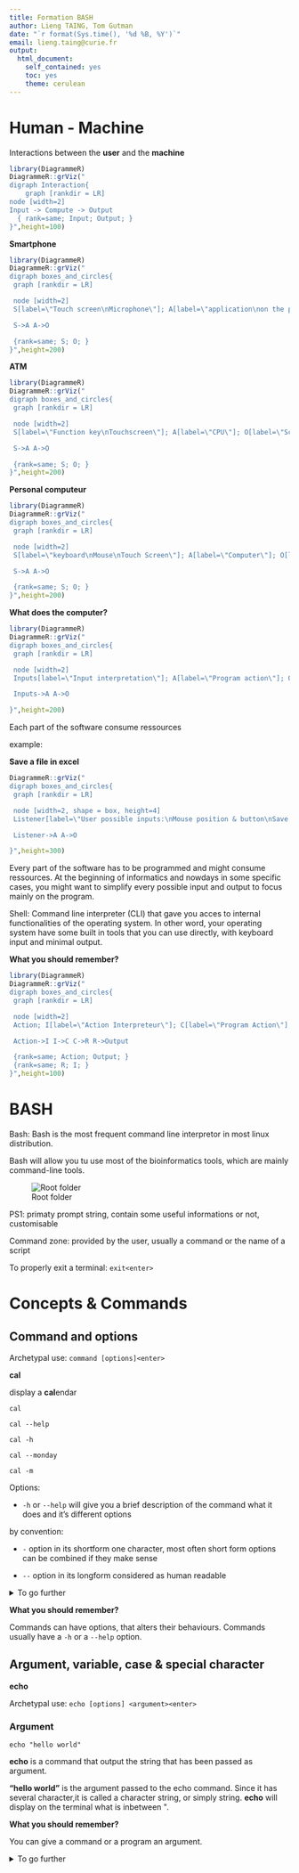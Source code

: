 ```yaml
---
title: Formation BASH
author: Lieng TAING, Tom Gutman 
date: "`r format(Sys.time(), '%d %B, %Y')`"
email: lieng.taing@curie.fr
output:
  html_document:
    self_contained: yes
    toc: yes
    theme: cerulean
---
```


# Human - Machine

Interactions between the **user** and the **machine**

```r
library(DiagrammeR)
DiagrammeR::grViz("
digraph Interaction{
	graph [rankdir = LR]
node [width=2]
Input -> Compute -> Output
  { rank=same; Input; Output; }
}",height=100)
```
**Smartphone**

```r
library(DiagrammeR)
DiagrammeR::grViz("
digraph boxes_and_circles{
 graph [rankdir = LR]

 node [width=2]
 S[label=\"Touch screen\nMicrophone\"]; A[label=\"application\non the phone\"]; O[label=\"screen\nspeaker\nheadphone\"];

 S->A A->O

 {rank=same; S; O; }
}",height=200)
```

**ATM**


```r
library(DiagrammeR)
DiagrammeR::grViz("
digraph boxes_and_circles{
 graph [rankdir = LR]

 node [width=2]
 S[label=\"Function key\nTouchscreen\"]; A[label=\"CPU\"]; O[label=\"Screen\nPrinter\nDispenser\"];

 S->A A->O

 {rank=same; S; O; }
}",height=200)
```

**Personal computeur**

```r
library(DiagrammeR)
DiagrammeR::grViz("
digraph boxes_and_circles{
 graph [rankdir = LR]

 node [width=2]
 S[label=\"keyboard\nMouse\nTouch Screen\"]; A[label=\"Computer\"]; O[label=\"Screen\nSpeaker\nany other device\"];

 S->A A->O

 {rank=same; S; O; }
}",height=200)
```

**What does the computer?**

```r
library(DiagrammeR)
DiagrammeR::grViz("
digraph boxes_and_circles{
 graph [rankdir = LR]

 node [width=2]
 Inputs[label=\"Input interpretation\"]; A[label=\"Program action\"]; O[label=\"Output response\"];

 Inputs->A A->O

}",height=200)
```


Each part of the software consume ressources

example:

**Save a file in excel**
```r
DiagrammeR::grViz("
digraph boxes_and_circles{
 graph [rankdir = LR]

 node [width=2, shape = box, height=4]
 Listener[label=\"User possible inputs:\nMouse position & button\nSave button\nMenu navigation\nKeyboard command(CTRL+S,ALT+F->ALT+S)\"]; A[label=\"Program action:\n Save the file\"]; O[label=\"Output response:\nLoading bar is displayed during the  writting\nThe file name does not have a star anymore\nThe save button is grey\"];

 Listener->A A->O

}",height=300)
```

Every part of the software has to be programmed and might consume ressources. At the beginning of informatics and nowdays in some specific cases, you might want to simplify every possible input and output to focus mainly on the program.

Shell: Command line interpreter (CLI) that gave you acces to internal functionalities of the operating system. In other word, your operating system have some built in tools that you can use directly, with keyboard input and minimal output.

**What you should remember?**

```r
library(DiagrammeR)
DiagrammeR::grViz("
digraph boxes_and_circles{
 graph [rankdir = LR]

 node [width=2]
 Action; I[label=\"Action Interpreteur\"]; C[label=\"Program Action\"]; R[label=\"Program Reaction\"]; Output

 Action->I I->C C->R R->Output

 {rank=same; Action; Output; }
 {rank=same; R; I; }
}",height=100)
```


# BASH

Bash: Bash is the most frequent command line interpretor in most linux distribution.

Bash will allow you tu use most of the bioinformatics tools, which are mainly command-line tools.

![Root folder](Bash_Screenshot.png)

PS1: primaty prompt string, contain some useful informations or not, customisable

Command zone: provided by the user, usually a command or the name of a script

To properly exit a terminal: `exit<enter>`

# Concepts & Commands

## Command and options

Archetypal use: `command [options]<enter>`

**cal**

display a **cal**endar

````
cal

cal --help

cal -h

cal --monday

cal -m
````

Options:

* `-h` or `--help` will give you a brief description of the command what it does and it's different options

by convention:

* `-` option in its shortform one character, most often short form options can be combined if they make sense

* `--` option in its longform considered as human readable


<details>
<summary>To go further</summary>
<p>  
````
cal --year

cal -ym
````

**man**ual

Archetypal use: `man [options] <command><enter>`

man is a command to acces the build in help of a command.

* use `space` button to scroll to the next page

* use `q` to quit

````
man cal

man man
````

**man** description can be a little bit austere
</p>
</details>


**What you should remember?**

Commands can have options, that alters their behaviours.
Commands usually have a `-h` or a `--help` option.

## Argument, variable, case & special character

**echo**

Archetypal use: `echo [options] <argument><enter>`

### Argument

````
echo "hello world"
````

**echo** is a command that output the string that has been passed as argument.

**"hello world"** is the argument passed to the echo command. Since it has several character,it is called a character string, or simply string. **echo** will display on the terminal what is inbetween \".

**What you should remember?**

You can give a command or a program an argument.

<details>
<summary>To go further</summary>
<p>  
Technically an option is a reserved argument. Both have to be anticipated by the programmers.
<p>
<details>


### Variable

Archetypal use: `<name of my variable>=<value of my variable><enter>`


````
ma_variable_pour_l_example="hello world"
````

**ma_variable_pour_l_example** is a variable, it has a name \"ma_variable_pour_l_example\" and we assign it the value "hello world". A variable is a place holder for a value that we may not want to write directly for any reason (multiple access across the file, possible modification, unknown value before execution of code).

**=** is an operator that will create the variable and initiate it with the value that follows, be careful not to leave some space before or after, otherwise the BASH will interpret it as a command call to ma_variable_pour_l_example, which should results to an error.

**\_** since BASH interpret spaces as command separator we could not call our variable `ma variable pour l example` otherwise it would have call the `ma` command and `variable pour l example` would have been considered as arguments. Since the `-` is by convention reserved to the options, `_` is a good alternative.

````
echo ma_variable_pour_l_example
echo "${ma_variable_pour_l_example}"
````

BASH will need some special character to interpret it as a variable and not just as a simple string.

`${}` will allow access to the value of the variable. They is some other ways to access variable values but `${}` has proven to be portable between command line interpretors and their different versions.


### Case

````
echo "${Ma_variable_pour_l_example}"
````

For BASH and every other Linux based command line interpretor (everything out of windows DOS or powershell) there is a difference between ma_variable_pour_l_example and Ma_variable_pour_l_example. 


### Recommandations

They is several norms for naming variables but they might not be respected. We will recomand you to:

* don't use full upper case letters 

* name your variable with an human readable name

* avoid any space since they will be rejected by most interpretors

* avoid any special caracter `§%µ£...`

* avoid any reserved caracter `\${}...`

* avoid any punctuation


<details>
<summary>to go further</summary>
<p>  

**escape character**

````
Ma_variable_pour_l_example=${ma_variable_pour_l_example}
````

We can use the value of a variale and copy it to another variable

````
echo "${ma_variable_pour_l_example}${Ma_variable_pour_l_example}"
````

We can use several variables in the same call

````
echo -e "${ma_variable_pour_l_example}\n\"${Ma_variable_pour_l_example}\""
````

`-e` is the echo option allowing interpretation of backslash escapes.

The escape character came in two forms:

In `\n`, the backslash (`\`) is there for the interpreter to say that the following one (`n`) is not a regular `n` but is to be considered as a control character. `\n` is a line feed, or a newline character. `\t` is the tabulation character.

In `\"`, the backslash is there for the interpreter to say that the following one(`\"`) is to be considered as a regular character. In this case the `\` is considered as an escape character preventing interpretation of the following character. 


**Naming Convention**

You can enconter several naming convention:

Formatting | 	Name(s)
:-:|:-:
twowords | flat case
TWOWORDS |	upper flat case
twoWords |	(lower) camelCase, dromedaryCase
TwoWords |	(upper) CamelCase, PascalCase
two_words |	snake_case, pothole_case
TWO_WORDS |	SCREAMING_SNAKE_CASE, MACRO_CASE, CONSTANT_CASE
Two_Words |	Camel_Snake_Case
two-words |	kebab-case, dash-case, lisp-case
TWO-WORDS |	TRAIN-CASE, COBOL-CASE, SCREAMING-KEBAB-CASE
Two-Words |	Train-Case, HTTP-Header-Case
source wikipedia:[https://en.wikipedia.org/wiki/Naming_convention_(programming)](https://en.wikipedia.org/wiki/Naming_convention_(programming))

**environment vairable**

Some variables are already defined by the operating system for internal operations. Do not use their name since it may create a conflict. They are usually written in capital letters only. They can be access with the `printenv` command.
</p>
</details>

**What you should remember?**

* You can store informations into a variable.

* You can access information of a variable using `${<name_of_the variable>}`.

* Be careful of the letter case, more generally be careful of how you name your variables


## Directory, root directory, path, home, working directory, absolute path, relative path

### Directory

A directory (also called folder) is a file system cataloging structures that contains references to other computer files and possibly other directories. In other words, a directory may have directories inside or files. Directories have a stem leaves structures (parent - children) which is also considered as a hierarchical structure. 

**ls**

Archetypal use: `ls [options] <path to the folder to list><enter>`

To known the content of a directory you can use the ls (**l**i**s**t) command and the path (will be explained later) to the directory as argument. Without arument, `ls` will list everything in the working directory (will also be explained later).

If you don't provide a path to a folder, ls will list the working directory.

### Root directory

The root directory is the top most directory in a hierarchy. 

In a Unix operating system, it look like this:

````
ls /
````

![Root folder](Ubuntu_Filesystem_Hierarchy.png)

Most of the linux distribution share the same directory structure at the top most level. In windows, each disk has it's own root. 

### Path

To determine a localisation in the folders hierarchical structure, we use a path.

````
/bioinfo/users/ltaing/CondaCache/Rsystempiper-9f39fb2df62d3251cbebca4ab7700d89/bin
````

The leftiest `/` (called slash) refers to the root each names. `bioinfo` is the name of the folder at the root level and `users` directory is included inside `bioinfo`. Each other slash are considered as folder separator. The rightiest name (`bin` in our case), can either be a folder or a file. In that case, `bin` is a folder.

Since `bin` is a folder, `/bioinfo/users/ltaing/CondaCache/Rsystempiper-9f39fb2df62d3251cbebca4ab7700d89/bin` and `/bioinfo/users/ltaing/CondaCache/Rsystempiper-9f39fb2df62d3251cbebca4ab7700d89/bin/` are equivalent.

In windows the folder separator is '\' (backslash or antislash).

### Home directory

The home directory is the directory containing the files (and directories) of a specific user. The concept of home directory is present in all operating system. Usually, it is the active directory when you open a terminal. To know the path to your home you can use the environment variable `$HOME` such as `echo $HOME`.

Sometimes, you can see `~` as a place holder for the home directory.


### Working directory

**pwd**

Archetypal use: `pwd [options]<enter>`


Since you open a terminal and until you close it, you are somewhere in the file system. That somewhere is called the working directory. When you open a terminal, your working directory is your home directory. To known the current working directory you can use the `pwd` command (**p**rint **w**orking **d**irectory).

**cd**

Archetypal use: `cd [options] <path to the destination><enter>`

If you want to change the directory you can use the cd (**c**hange **d**irectory) command.


````
cd /
ls
pwd
cd $HOME
ls
pwd
````

If you don't precise a destination directory, cd will **c**hange the **d**irectory to the home directory.

**self directory:.** 

`.` is a shortcut from the current directory to the current directory.

````
cd $HOME
ls -a
pwd
cd .
pwd
````

Not very useful for now, but quite illustrative.

**parent directory:..** 

`..` is a shortcut from the current directory to the parent directory (one directory above in the tree).

````
cd $HOME
pwd
cd ..
pwd
cd $USER
pwd
````

Every directory have a `..` shortcut even the root directory. In that case it point to the root directory itself. 

**absolute and relative path**

When we look at a path, they're is two possible origins:

* **from the current directory**, the path is then called **relative path**. Technically a relative path is something that begins with `./` but its presence is not mandatory and most often omitted.


* **from the root directory**, the path is then called **absolute path**. Even if it can handle `..` in it's folders, an absolute path should be the most direct path to the destination.

As long as they point to the same location they are strictly similar. Depending on the circusmstances one might be more fitted to the other.

### Create and delete directories

Archetypal use: `mkdir [options] <name of the directory to create><enter>`

**m**a**k**e **dir**ectory named <name of the directory to create> inside the working directory.

````
pwd
mkdir example_directory
cd example_directory
pwd
cd ..
mkdir example_directory
````

If the working directory already contains a `example_directory`, mkdir will output (return) an error message. 

<details>
<summary>to go further</summary>
<p>  

You can also provide a path to the directory that you want to create. By default, only the lastest directory of a path can be created, meaning that every other directory in the path must exists before.
<p>
</details>


**rmdir**

**r**e**m**ove **dir**ectory named <path of the directory to delete>

Archetypal use: `rmdir [options] <name of the directory to delete><enter>`

````
ls 
rmdir example_directory
ls 
````

If the working directory do not contains a `example_directory`, rmdir will output (return) an error message. 


**What you should remember?**

* You are always in a directory. The shortcut to the directory where you are located is called **working directory**.

* `pwd` will print your working directory.

* The **root** directory is the top most directory in the hierarchical structure of directories.

* A path is the folder succession to destination (wherever it is a file or a directory).

* An absolute path is a path from the root directory

* A relative path is a patf from the working directory

## File, copy, move, remove

A file is a computer ressource to record ny kind of data (text, sound, video, picture, software). Most of the time they contain an extension (.txt for example) to indicate the kind of stored data.

We can distinguate two kind of files:

* **text file** also refered as flat file. These files contains text that can be directly read within the shell

* **binary file** any other kind of file that can not be directly read from the shell. Since the begenning of this lesson, every command or program that we use are binary files.

**touch**

Archetypal use: `touch [options] <file that you want to create><enter>`

````
mkdir example_directory
cd example_directory
touch example_file_a.txt
ls -al --time-style=full-iso
````

Touch create an empty file, the 5th column of the `ls -al` is the file size, in our case it should be 0. It is a misuse of the touch programs.

### Copy

**c**o**p**y  a file

Archetypal use: `cp [options] <path of the source> <path of the destination><enter>`

Copy as its name might suggest create a copy of the source to the destination.

````
touch example_file_a.txt
ls -al --time-style=full-iso
cp example_file_a.txt example_file_b.txt
ls -al --time-style=full-iso
mkdir example_directory_b
cp example_file_a.txt example_directory_b/.
````

Since copy do not alter the source destination, it remains what it was before the copy call. In the last command we ask copy to copy `example_file_a.txt` into the directory

### Remove

**r**e**m**ove  a file

Archetypal use: `rm [options] <path of the file to remove><enter>`

````
touch example_file_to_be_remove.txt
ls -al --time-style=full-iso
rm -i example_file_to_be_remove.txt
ls -al --time-style=full-iso
touch example_file_to_be_remove.txt
ls -al --time-style=full-iso
rm example_file_to_be_remove.txt
````

Be careful of what you remove, since rm do not ask for any confirmation and that the file is not store in a trash bin directory, it will be lost forever.

### Move

**m**o**v**e

Archetypal use: `mv [options] <path of the source> <path of the destination><enter>`

move change the location of the source file to the location of the destination. It will remove the source file.

````
touch example_file_a.txt
touch example_file_b.txt
ls -al --time-style=full-iso
mv -i example_file_a.txt example_file_c.txt
ls -al --time-style=full-iso
mv -i example_file_c.txt example_file_b.txt
````

Be careful of overwritting pre existing files, if the `-i` weren't present, mv would have simply replace pre existing `example_file_b.txt`.

**What you should remember?**

* You can directly read a text file. You can not directly read a binary file.

* copy `<source> <destination>`

* rm `<target>`

* mv = cp `<source> <destination>` then rm `<source>`

## Text file: cat, head, tail, more

### Cat

con**cat**enate

Archetypal use: `cat [options] <path of the file to concatenate><enter>`

The command reads files sequentially and write them to standard output. Cat can read any text file and will dispolay it on terminal.


In the folder where this example is located, try:
````
cat fastqc_data.txt
````

### Head 

Archetypal use: `head [options] <path of the file><enter>`

**head** will allow you to access to the first lines of a flat files.

````
head fastqc_data.txt
````

### Tail

Archetypal use: `tail [options] <path of the file><enter>`

**tail** will allow you to access to the last lines of a flat files.

````
tail fastqc_data.txt
````

### More 

Archetypal use: `more [options] <path of the file><enter>`

**more** allows you to display a text file, page by page and use `space` to moove to the **next** page and `q` to quit. 

````
more fastqc_data.txt
````

### Less


**What you should remember?**

* cat Print everything

* head print the first 10 lines

* tails print the last 10 lines

* more page by page display

# Permissions

## Ownership

Each file or directory bleongs to a user and a group. To know the owner of a file, you can use the `ls -l` information. The owner information is displayed in the second column. The third column is the owner information. The owner of a file can change permissions on this file.
 
In most of operating system, permissions are the rights that you have on a file or a directory.

## Read

If you have the **r**ead rigth then you can read it, in the shell or using any fitted program. The read rights means that you can use a program to read it such as cat or any text editor. It means also that if you don't have the read rights, you can't use any unix tools or program to access it such as `cp` or `cat` for example. 

## Write

If you have the **w**right rigth then you can wright it, in the shell or using any fitted program. It means that you can modify (add/delete) all or part of it.

## Execute

If you have the e**x**ecute rigth then you can execute it wherever it is a text file (called a script) or a binary file (program of application), in the shell or using any fitted program.

## Chmod

To know the rights that you have on a file. you can une the `ls` command with the `-l` options. The right are displayed in the first columns caracter 2 to 5. If you have a right, the corresponding letter is displayed if not, an hyphen is displayed.

**ch**ange **mod**e 

If you want to change the rights that you have on a right you can use the `chmod` command.

````
ls -l fastqc_data.txt
cat fastqc_data.txt
chmod u-r fastqc_data.txt
ls -l fastqc_data.txt
cat fastqc_data.txt
chmod u+r fastqc_data.txt
ls -l fastqc_data.txt
cat fastqc_data.txt
````

The `u-r` option means for the user (the owner) remove the read right. The `u+r` option mean for the user (the owner) to add the read rigth. You can only change the rights of the files that you own. You can encounter other way to defined rights to a file base on number but for a simpler use, we recommand you to stay with this formalism until you are more familiar with shell.

<details>
<summary>to go further</summary>
<p>  

* In the `ls -l` output, we can see that there is place for other users rights. You are defined as **u**ser. Other users are defined by the relation they share with you. You also belongs to a **g**roup, at least a group of yourself. You may want to share some rights with the group and not to unknown users or users outsite the group. The third and last group of users are the **o**thers.

* The directories also have rights. You need the execute permissions to cross a directory.

</p>
</details>

**What you should remember?**

* Somebody owns a file or a directory, the owner.

* Everything is based from the owner point of view, the user, the group and the other.

* Read rights: can open it, can copy it.

* Write rights: can open it, modify it.

* Execute can execute it.

* Directories have rights also.


# Looking for a string

**grep**

grep is a powerful tool to look into an input (most likely a text file) and select lines that fit a pattern and print the result it into the shell.

Archetypal use: `grep [options] \"<pattern to look for>\"  <path of the file to look into><enter>`

from the example file:
````
grep "total" fastq_report.txt
````

**sed**

**s**tring **ed**itor

Archetypal use: `sed [options] s/<motif to replace>/<replace motif>/ <file where to substitute strings><enter>`

````
sed s/lieng/tom/ example_ls_output.txt
````

As you can see if the line in the file do not contain any match with the motif, it will be output unaltered.

As you can see only the first occurence of lieng is substitute in each line.

If you want to susbtitute every occurence of lieng, you have to add the global option.

`sed s/<motif to replace>/<replace motif>/g`


**What you should remember?**

* You can search for a specific string into a file.

* You can replace a specific string with the string of your choice in a file.

# Scripts

In some occasions, it can be more convenient to store instructions (commands) in a file and executes these instructions in one time. A file with bash instructions is then called a bash script. By convention, it has a `.sh` extension. In that script file, each instuction is on a new line. They will be executed sequentially (one by one, from top to bottom) and each instruction will have to finish before going to the next one.

Before executing a bash script, you need the execution rights.

To add the execution rights to a script that you own you must use the `chmod` command with the `u+x` argument.

To execute a script you simply need to enter the path to it.

Assuming that you are in the repertory where the script is located:

./<name of the script>.sh

Depending on configuration, you may be able to simply use the name without using the `./`

You can also execute a script that is not in the working directory by using it path (absolute or relative).

<path to the script directory>/<name of the script>.sh

## Comments

You can escape a line in your script, meaning that this particular line that will be escaped will not be executed when the script will be executed. It may be also convenient to leave a comment in your script to document your code.

To comment a line, you have to use the special character `#` at the start of your script.

They are several philosophies on how and what you should put and not put into your comments.

We would recommand you to:

* Have a brief description of what the script should do at the begining of it.

* Whatever you feel necessary to understand your code.

* If you find a solution to your problem from internet, most likely it will involve other part of programming that you ignore. Those same parts that may be an issue in the future. I would recommand you to put the URL of the page where you find the solution.

<details>
<summary>to go further</summary>
<p>  

In well written scripts, you may encounter a first line in your script with odd comment including an exclamation mark, followed by a path, it is not a comment. This line is called a **shebang** and contains a path to the desired interpreteur for this script. In the case of this formation, it would be the path to the bash interpretor. 

It would be useful to add a shebang if:

* the script is not in bash (zsh, csh or any other shell language)

* the script is not written in shell language but you wish to use it as shell script (calling it directly by its name without having to call it's interpretor)
</p>
</details>

## KISS principle

**K**eep **i**t **s**imple and **s**afe

Do not forget that someday, someone, most likely yourself may have to open, read and intervene on your script. Avoid any fancy and overcomplicated way of thinking.

![](DaVincis_Quote.png)

# Streams

## Standard streams

Each programs (unix tools, script, applications) can use 3 streams to interact with the user.

### Stdin

The **st**andard **in**put consist of all the keyboard input since the program is called.

example:
````
touch example_file.txt
rm -i example_file.txt
````

When using the `-i` option, `rm` is waiting for some standard input (keyboard input) before acting. In this case `touch` do not use any standard input `example_file.txt` is an argument. Standard input may not be mandatory.

### Stdout

The **st**andard **out**put consist of what the program should exit during a regular execution.

````
pwd
````

The path to the working directory is displayed on screen and constitute the standard output of `pwd`. As for the standard input, the stdout input may not be mandatory, for example `cp` or `mv` doesn't have any standard output(in their regular use).

### Stderr

The **st**andard **err**or consist of what the program should exit during an (anticipated) irregular execution.

````
mffsldqigvdsacfsdfgeg
````
Of course `mffsldqigvdsacfsdfgeg` do not exists and nothing should be expected. But since calling an non existant software is an irregular execution, bash (and most shell) will output and error message.

![Root folder](StdErr.png)

Be careful, not every program have build in validity test. A program may encounter an issue whitout printing an error due to several reasons (conception's choice, poor conception, unanticipated error).

In some environment, your standard error stream may be emphazised (colored in red).

**What you should remember?**

* The streams may or may not be used by a program, depending of the context and the programmers.

* the standard input is everything that can be input into a program, out of its arguments and options.

* the standard output is everything that a program should output, most likely into the terminal.

* the standard error is everything that a program should output if an irregular use occurs, most likely into the terminal, must be anticipated by the programmers.

## Stream redirection

Until now we have seen concept that are shared between every operating system. Each concept and command have their counterpart in windows either in DOS or powershell. There is also some subtilities in the permission system in windows but the concept remains identicals.

<details>
<summary>to go further</summary>
<p>  
Here is a list of corresponding tools between Windows shell (DOS or Powershell) and unix system : [here](https://www.lemoda.net/windows/windows2unix/windows2unix.html)
<p>

The stream redirection is one of the powerful tools that are specific to the UNIX/LINUX operating system. The main idea is that the output  stream of a program can be piped into the input stream of another program or directly into a file.

### Stream into a file

**>**

Archetypal use: `command [options] <arguments> > <output file><enter>`

The `>` operator allow you to redirect the standard output stream in to a file.

example:

````
rm inventory.txt
ls /usr/local/bin > inventory.txt
more inventory.txt
ls /usr/local > inventory.txt
more inventory.txt
````

As you can observe in the example, the `>` operator redirect the standard output into the inventory text file. If inventory.txt does not exists, the `>` operator will create it.  The `>` overwrite any previous version of inventory.txt whithout any warning so be careful of its usage.

**>>**

In case you wish to keep the previous information of a file, the `>>` will write the new information a the end of a file.

Archetypal use: `command [options] <arguments> >> <output file><enter>`

example:

````
rm inventory.txt
ls /usr/local/bin >> inventory.txt
more inventory.txt
ls /usr/local >> inventory.txt
more inventory.txt
````
As you can observe, the `>>` operator will create the file if it doesn't exists and will write the output stream at the end of it (which can be considered as the begening since it will be and empty file).

<details>
<summary>to go further</summary>
<p>
Actually the output stream is the by default stream to be use in redirection. But as we saw earlier, another stream is available. To distinguish the 2 streams we can use `1>` for the standard output and `2>` for the error output. By convention, `>` is equivalent to `1>`.

If you want to redirect both stream simultenouslty into one file, you can use the `&>` operator.

If you want to redirect both stream simultenouslty into two different files, you can use the `1>` and `2>` in the same command.

command [options] <arguments> 1> stdout_file.txt 2> stdout_file.txt 

Be careful not to leave some space between the character.
<p>

### Stream from a file

**<**

Archetypal use: `command [options] <arguments> < <input file><enter>`

The `<` operator allow you to redirect a file into the standard input stream.

In the example directory
```
grep "Total Sequences" <  fastqc_data.txt
```

### Stream to another command

**|**

Archetypal use: `<Command 1> | <command 2>`


More powerful than writting into files, you can output stream of a first program into the input stream of a second program by using the `|` (called pipe) operator.

In the example directory
```
grep "Total Sequences" fastqc_data.txt | sed "s/Total//"
grep "Total Sequences" fastqc_data.txt | sed "s/Total//" | sed "s/Sequences//"
grep "Total Sequences" fastqc_data.txt | sed "s/Total//" | sed "s/Sequences//" | sed "s/ //"
grep "Total Sequences" fastqc_data.txt | sed "s/Total//" | sed "s/Sequences//" | sed "s/ //" | sed "s/\t//"
```

Welcome into a world of endless possibilities :).

**What you should remember?**

* You can redirect the streams into a file

* `>` create and write or overwrite a file

* `>>` write at the end of a file

* `|` into another process

# Some useful tricks

* If you have to choose, english should be your choice.

* [Google](https://www.google.com/) is your best friend to get some help. Just add Ubuntu to your search.

* [stackoverflow](https://stackoverflow.com/) is also a place of choice to get some help.

* Copy/Paste trick: Under linux, you can copy a text by selecting it and paste it using the middle button of a mice (must have a 3 button mice).

* /usr/local/bin: If no one told you otherwise, this repertory is the one where most of the common(accessible by all the users of the computer) tools are usually located. This is not the case in the Curie network since we need to track several versions of the same tool.

* `<tab>` button: In most systems, you can use tabs to use the auto complete function. It may be programmed differently depending on systems but it will:

- complete if it has determined that it was the only possible choice.

- propose a list of possible choice based on what was already enter.

* all external disks, usb keys or any data storage device are in `/media/$USER/<name of the device>`. Depending on configuration the name of the device might be different than the one that you see in Windows.

* Super User or admin: You are a regular user, some parts of your computer are protected from yourself or other regular user. The superuser or the admin is the fictional user that can execute everything. To know more take a look [here](https://en.wikipedia.org/wiki/Superuser)

# Some usual cases

## Connect to a distant machine

`ssh <username in distant machine>@<distant machine identificator>`

## Copy files between to machines 

`scp <username in source machine>@<source machine identificator>:<path to the source file> <username in destination machine>@<detination machine identificator>:<path to the destination file>`

# Expresssion regulieres

## Automate

```r
DiagrammeR::grViz("
digraph boxes_and_circles{
 graph [rankdir = LR;]

 node [shape=plaintext]
 0[label=\"\"]
 
 node [shape=circle]
 1;2 
 
 node [shape=doublecircle]
 3
 
 0->1  1->2[label=\"a\"] 1->3[label=\"b\"] 2->1[label=\"c\"] 2->3[label=\"a\"] 2->2[label=\"b\"]

{ rank=same; 0; }
{ rank=same; 1; }
{ rank=same; 2; }
{ rank=same; 3; }
 
}",height=300)
```

More or less how a computer works.

## Example

* aa: $1 \xrightarrow{a} 2 \xrightarrow{a} 3 \xrightarrow{\$} OK$

* acabcb: $1 \xrightarrow{a} 2 \xrightarrow{c} 1 \xrightarrow{a} 2 \xrightarrow{b} 2 \xrightarrow{c} 1 \xrightarrow{b} 3 \xrightarrow{\$}OK$

* acc: $1 \xrightarrow{a} 2 \xrightarrow{c} 1 \xrightarrow{c} PAS\;OK$

* abbc: $1 \xrightarrow{a} 2 \xrightarrow{b} 2 \xrightarrow{b} 2 \xrightarrow{c} 1 \xrightarrow{\$} PAS\;OK$


# Regular expression

Depending on the language you write them or the version where you use them, the regular expression might change in their formalism. But in the end, their core ideas remains the same. 

* `^` : Matches the starting position within the string. In line-based tools, it matches the starting position of any line. 

* `.` : Matches any single character.

* `[ ]` : Bracket expression. Matches a single character that is contained within the brackets.

* `[^ ]` : Matches a single character that is not contained within the brackets.

* `$` : Matches the ending position of the string, just before a string ending newline.

* `*` : Matches the preceding element zero or more times.

* `{m,n}` : Matches the preceding element at least m and not more than n times.

Should also work, most of the time:

* `?` : Matches the preceding element zero or one time. 

* `+` : Matches the preceding element one or more times.

* `|` :  	The choice operator matches either the expression before or the expression after the operator.

Regular expressions can be used with `grep` or `sed`.

````
grep "Total Sequences" fastqc_data.txt | sed "s/[A-Za-z\t ]*//g"
````

Easier, don't you think?


# Ressources

Online ressources should be enough:

On Unix/linux, terminal environment and bash:

- [datacamp](https://www.datacamp.com/courses/tech:shell) in english

- [freecodecamp](https://www.freecodecamp.org/news/linux-command-line-bash-tutorial/) in english

- [openclassrooms](https://openclassrooms.com/fr/) in french

On regular expression:

- [regexone](https://regexone.com/) to practice regular expression